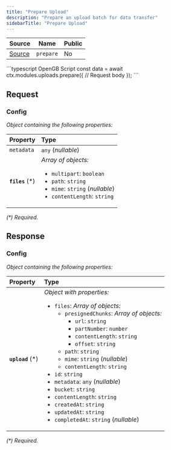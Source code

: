 ```yaml
---
title: "Prepare Upload"
description: "Prepare an upload batch for data transfer"
sidebarTitle: "Prepare Upload"
---
```


| Source                                                                                                      | Name       | Public     |
| ----------------------------------------------------------------------------------------------------------- | ---------- | ---------- |
| [Source](https://github.com/rivet-gg/opengb-modules/tree/main/modules/uploads/scripts/prepare.ts) | `prepare` | No |

<RequestExample>
```typescript OpenGB Script
const data = await ctx.modules.uploads.prepare({
  // Request body
});
```

</RequestExample>

## Request



### Config

_Object containing the following properties:_

| Property         | Type                                                                                                                                                               |
| :--------------- | :----------------------------------------------------------------------------------------------------------------------------------------------------------------- |
| `metadata`       | `any` (_nullable_)                                                                                                                                                 |
| **`files`** (\*) | _Array of objects:_<br /><ul><li>`multipart`: `boolean`</li><li>`path`: `string`</li><li>`mime`: `string` (_nullable_)</li><li>`contentLength`: `string`</li></ul> |

_(\*) Required._


## Response



### Config

_Object containing the following properties:_

| Property          | Type                                                                                                                                                                                                                                                                                                                                                                                                                                                                                                                                                                                                          |
| :---------------- | :------------------------------------------------------------------------------------------------------------------------------------------------------------------------------------------------------------------------------------------------------------------------------------------------------------------------------------------------------------------------------------------------------------------------------------------------------------------------------------------------------------------------------------------------------------------------------------------------------------ |
| **`upload`** (\*) | _Object with properties:_<ul><li>`files`: _Array of objects:_<br /><ul><li>`presignedChunks`: _Array of objects:_<br /><ul><li>`url`: `string`</li><li>`partNumber`: `number`</li><li>`contentLength`: `string`</li><li>`offset`: `string`</li></ul></li><li>`path`: `string`</li><li>`mime`: `string` (_nullable_)</li><li>`contentLength`: `string`</li></ul></li><li>`id`: `string`</li><li>`metadata`: `any` (_nullable_)</li><li>`bucket`: `string`</li><li>`contentLength`: `string`</li><li>`createdAt`: `string`</li><li>`updatedAt`: `string`</li><li>`completedAt`: `string` (_nullable_)</li></ul> |

_(\*) Required._

